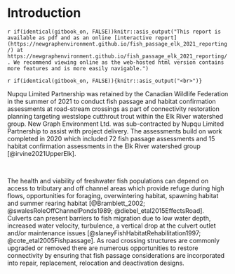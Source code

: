 

# Introduction {#intro}

`r if(identical(gitbook_on, FALSE))knitr::asis_output("This report is available as pdf and as an online [interactive report](https://newgraphenvironment.github.io/fish_passage_elk_2021_reporting/) at https://newgraphenvironment.github.io/fish_passage_elk_2021_reporting/. We recommend viewing online as the web-hosted html version contains more features and is more easily navigable.")` 


`r if(identical(gitbook_on, FALSE)){knitr::asis_output("<br>")}`

Nupqu Limited Partnership was retained by the Canadian Wildlife Federation in the summer of 2021 to conduct fish passage and habitat confirmation assessments at road-stream crossings as part of connectivity restoration planning targeting westslope cutthrout trout within the Elk River watershed group. New Graph Environment Ltd. was sub-contracted by Nupqu Limited Partnership to assist with project delivery. The assessments build on work completed in 2020 which included 72 fish passage assessments and 15 habitat confirmation assessments in the Elk River watershed group [@irvine2021UpperElk]. 

<br>


The health and viability of freshwater fish populations can depend on access to tributary and off channel areas which provide refuge during high flows, opportunities for foraging, overwintering habitat, spawning habitat and summer rearing habitat [@Bramblett_2002; @swalesRoleOffChannelPonds1989; @diebel_etal2015EffectsRoad].  Culverts can present barriers to fish migration due to low water depth, increased water velocity, turbulence, a vertical drop at the culvert outlet and/or maintenance issues [@slaneyFishHabitatRehabilitation1997; @cote_etal2005Fishpassage]. As road crossing structures are commonly upgraded or removed there are numerous opportunities to restore connectivity by ensuring that fish passage considerations are incorporated into repair, replacement, relocation and deactivation designs. 




